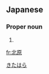 ==Japanese==
{{ja-kanjitab|きた|はら|yomi=k}}

===Proper noun===
{{ja-pos|proper|きたはら}}

# {{surname|lang=ja}}

[[Category:Japanese surnames|きたはら]]

[[fr:北原]]